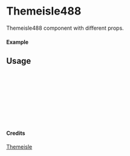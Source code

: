 
<Meta of={Themeisle488} title="Themeisle/Themeisle488" />

# Themeisle488

Themeisle488 component with different props.

#### Example

<Canvas of={Themeisle488.Primary} />

## Usage

```ts
import { Themeisle488 } from "yadl-ui";

const Example = () => {
  return (
      <Themeisle488 />
  );
};

export default Example;
```

#### Credits
[Themeisle](https://themeisle.com/illustrations/)
